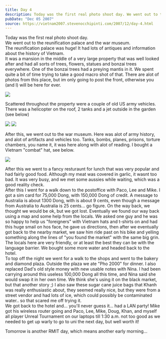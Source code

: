 ```yaml
---
title: Day 4
description: Today was the first real photo shoot day. We went out to the reunification palace and the war museum. The reunification palace was huge! It ...
pubDate: "Dec 05 2007"
source: https://vietnam2007.stevenocchipinti.com/2007/12/day-4.html
---
```



Today was the first real photo shoot day.  
We went out to the reunification palace and the war museum.  
The reunification palace was huge! It had lots of antiques and information about the history of Vietnam.  
It was a mansion in the middle of a very large property that was well looked after and had all sorts of trees, flowers, statues and bonzai trees everywhere. One of the bonzai trees had a preying mantis in it. We spent quite a bit of time trying to take a good macro shot of that. There are alot of photos from this place, but im only going to post the front, otherwise you (and I) will be here for ever.

<Img originalAspectRatio src="2007-vietnam-cambodia/euqa5nlwzlkgvemjy6np.jpg" />

Scattered throughout the property were a couple of old US army vehicles. There was a helicopter on the roof, 2 tanks and a jet outside in the garden (see below)

<Grid>
  <Img src="2007-vietnam-cambodia/z6osnrvfwkhptlmykvs0.jpg" />
  <Img src="2007-vietnam-cambodia/bv1akiakmvw2hvy5ckdj.jpg" />
</Grid>

After this, we went out to the war museum. Here was alot of army history, and alot of artifacts and vehicles too. Tanks, bombs, planes, prisons, torture chambers, you name it, it was here along with alot of reading. I bought a Vietnam "combat" hat, see below.

<Img originalAspectRatio src="2007-vietnam-cambodia/ez5n6i7bempz1dpas0dn.jpg" />

After this we went to a fancy resturaunt for lunch that was very popular and had fairly good food. Although my meat was covered in garlic, it wasnt too bad. It was very busy, and we met some aussies while waiting, which was a good reality check.  
After this I went for a walk down to the postoffice with Paco, Lee and Mike. I got a sim card for 75,000 Dong, with 150,000 Dong of credit. A message to Australia is about 1300 Dong, with is about 9 cents, even though a message from Australia to Australia is 25 cents... go figure. On the way back, we thought we would be ok, but we got lost. Eventually we found our way back using a map and some help from the locals. We asked one guy and he was so happy to help us "foreigners" with Vietnam hats and t-shirts on and had this huge smail on hos face, he gave us directions, then after we eventually got back to the nearby market, we saw him ride past on his bike and yelling something along the lines of "you found the market" with the same big grin. The locals here are very friendly, or at least the best they can be with the language barrier. We bought some more water and headed back to the hotel.  
To top off the night we went for a walk to the shops and went to the bakery and diamond plaza. Outside the plaza we ate "Pho 2000" for dinner. I also replaced Dad's old style money with new usable notes with Nina. I had been carrying around this useless 100,000 Dong all this time, and Nina said she would swap it in her own time. We think she's using it on the black market, but that another story ;) I also saw these sugar cane juice bags that Khanh was really enthusiastic about, they seemed really nice, but they were from a street vendor and had lots of ice, which could possibly be contaminated water.. so that scared me off trying it.  
We got back to the hotel and... you'll never guess it... had a LAN party! Mike got his wireless router going and Paco, Lee, Mike, Doug, Khan, and myself all player Unreal Tournament on our laptops till 1:30 a.m. not too good as we needed to get up warly to go to uni the next day, but well worth it!

Tomorrow is another RMIT day, which means another early morning...
